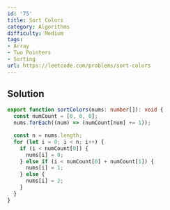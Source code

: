 ```yaml
---
id: '75'
title: Sort Colors
category: Algorithms
difficulty: Medium
tags:
- Array
- Two Pointers
- Sorting
url: https://leetcode.com/problems/sort-colors
---
```


## Solution

```typescript filename="solution.ts" copy
export function sortColors(nums: number[]): void {
  const numCount = [0, 0, 0];
  nums.forEach((num) => (numCount[num] += 1));

  const n = nums.length;
  for (let i = 0; i < n; i++) {
    if (i < numCount[0]) {
      nums[i] = 0;
    } else if (i < numCount[0] + numCount[1]) {
      nums[i] = 1;
    } else {
      nums[i] = 2;
    }
  }
}
```


